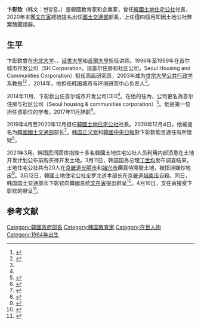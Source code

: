 {{Infobox officeholder
| birth_date          = {{birth date and age|1964|8|14|df=yes}}
| birth_place         = {{ROK-1963|short=yes}}[[庆尚北道|庆尚北道]][[義城郡|義城郡]]
| office              = {{ROK}}第5任[[韓國國土交通部|國土交通部]]部長
| term_start          = 2020年12月29日
| term_end            = 2021年4月16日
| president           = [[文在寅|文在寅]]
| predecessor         = {{tsl|kr|김현미 (정치인)|金賢美}}
| successor           = {{tsl|kr|노형욱 (공무원)|盧炯旭}}
| image =Minister of Land, Infrastructure and Transport Byeon Chang-heum taking a commemorative photo with the Speaker of the National Assembly.jpg
| native_name         = {{nobold|변창흠}}
| nationality        = {{ROK}}
| party               = {{NONP}}
| otherparty          = 
| alma_mater          = [[首爾大學|首爾大學]]
| occupation          = 教育家
| spouse              = 박종효
| children            = 2女
}}
'''卞彰钦'''（韩文：변창흠，{{bd|1964年|8月14日||}}）是韓國教育家和企業家，曾任[[韓國土地住宅公社|韓國土地住宅公社]]社長，2020年末獲[[文在寅|文在寅]]總統提名出任[[韓國國土交通部|國土交通部]]部長，上任僅四個月即因土地公社弊案醜聞請辭。

==生平==
卞彰欽曾在[[忠北大学|忠北大学]]、{{link-en|江南大学 (韓國)|Kangnam University|江南大学}}、[[延世大學|延世大學]]和[[首爾大學|首爾大學]]担任讲师。1996年至1999年在首尔城市开发公司（SH Corporation，现首尔住房和社区公司，Seoul Housing and Communities Corporation）担任高级研究员，2003年成为[[世宗大學|世宗大學]][[公共行政学|公共行政学]]系教授<ref name="profile">{{Cite news|date=|title=변창흠 교수|url=http://home.sejong.ac.kr/~changbyeon/1.html|accessdate=22 December 2020|archive-date=2020-02-25|archive-url=https://web.archive.org/web/20200225050244/http://home.sejong.ac.kr/~changbyeon/1.html|dead-url=no}}</ref><ref name="chang">{{Cite news|date=4 December 2020|title=[프로필] 변창흠 국토부 장관... 주거복지 중시하는 규제론자|url=https://biz.chosun.com/site/data/html_dir/2020/12/04/2020120402056.html|accessdate=22 December 2020|archive-date=2020-12-04|archive-url=https://web.archive.org/web/20201204073526/https://biz.chosun.com/site/data/html_dir/2020/12/04/2020120402056.html|dead-url=no}}</ref> 。2014年，他担任韩国城市与环境研究中心负责人<ref name="profile"/>。

2014年11月，卞彰欽出任首尔城市开发公司CEO<ref name="chang" />。在他的任內，公司更名為首尔住房与社区公司（Seoul housing & communities corporation）<ref name="byeon">{{Cite news|date=13 June 2019|title=[Who Is ?] 변창흠 한국토지주택공사 사장|url=http://m.businesspost.co.kr/BP?command=mobile_view&num=131229|accessdate=22 December 2020|archive-date=2020-06-25|archive-url=https://web.archive.org/web/20200625063046/http://m.businesspost.co.kr/BP?command=mobile_view&num=131229|dead-url=no}}</ref>。他是第一位担任该职位的学者。2017年11月辞职<ref>{{Cite news|date=9 November 2017|title='블랙리스트' 논란 변창흠 사장 사퇴…SH, 직무대행 돌입|url=https://www.news1.kr/articles/?3148374|accessdate=22 December 2020|archive-date=2022-05-20|archive-url=https://web.archive.org/web/20220520094855/https://www.news1.kr/articles/?3148374}}</ref>。

2019年4月至2020年12月担任[[韓國土地住宅公社|韓國土地住宅公社]]社長。2020年12月4日，他被提名为[[韓國國土交通部|韓國國土交通部]]部长<ref name="chang2">{{Cite news|date=4 December 2020|title=[프로필] 변창흠 국토부 장관... 주거복지 중시하는 규제론자|url=https://biz.chosun.com/site/data/html_dir/2020/12/04/2020120402056.html|accessdate=22 December 2020|archive-date=2020-12-04|archive-url=https://web.archive.org/web/20201204073526/https://biz.chosun.com/site/data/html_dir/2020/12/04/2020120402056.html|dead-url=no}}</ref>。[[韩国正义党|韩国正义党]]和[[韓國中央日報|韓國中央日報]]對卞彰欽能否適任有所懷疑<ref>{{Cite web|title=【社论】卞彰钦的反市场理念加重房产市场乱象|url=http://chinese.joins.com/news/articleView.html?idxno=99770|author=中央日報|access-date=2021-03-13|archive-date=2021-01-16|archive-url=https://web.archive.org/web/20210116233553/http://chinese.joins.com/news/articleView.html?idxno=99770|dead-url=no}}</ref>。

2021年3月，韩国民间团体指控十多名韓國土地住宅公社人员利用内部消息在土地开发计划公布前购买待开发土地。3月11日，韩国国务总理[[丁世均|丁世均]]发布调查结果，土地住宅公社共有20人在[[京畿道|京畿道]][[光明市|光明市]]和[[始興市|始兴市]]購買待開發土地，被指涉嫌炒地皮<ref>{{Cite web|title=文在寅要求警方打擊公職人員投機炒地|url=https://news.now.com/home/international/player?newsId=427177|author=now新聞|access-date=2021-03-13|archive-date=2022-05-22|archive-url=https://web.archive.org/web/20220522164248/https://news.now.com/home/international/player?newsId=427177}}</ref>。3月12日，韓國土地住宅公社全罗北道本部长在京畿道[[城南市|城南市]]自殺。同日，韩国国土交通部长卞彰钦向韓國总统[[文在寅|文在寅]]提出辭呈<ref>{{Cite web|title=国企员工涉嫌“扎堆”搞地产投机　韩国土部长请辞|url=https://www.sohu.com/a/455432831_267106|author=新華社|access-date=2021-03-13|archive-date=2021-03-16|archive-url=https://web.archive.org/web/20210316194416/https://www.sohu.com/a/455432831_267106|dead-url=no}}</ref>。4月16日，文在寅接受卞彰钦的辭呈<ref>{{cite news |title=文大統領、丁世均国務総理と卞彰欽国土交通部長官の辞表を受理＝韓国 |url=https://news.yahoo.co.jp/articles/a579adbf922573c5afb56a9470d7a9fcaeaa8245 |accessdate=2021-04-22 |archive-date=2021-04-21 |archive-url=https://web.archive.org/web/20210421030615/https://news.yahoo.co.jp/articles/a579adbf922573c5afb56a9470d7a9fcaeaa8245 |dead-url=no }}</ref>。
== 参考文献 ==
{{reflist}}

[[Category:韓國政府部長|Category:韓國政府部長]]
[[Category:韩国教育家|Category:韩国教育家]]
[[Category:在世人物|Category:在世人物]]
[[Category:1964年出生|Category:1964年出生]]
